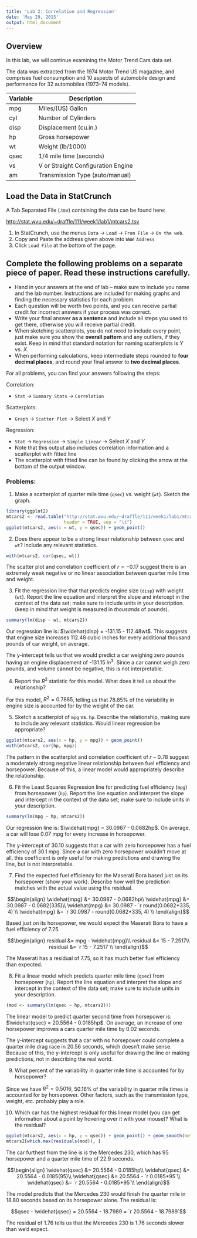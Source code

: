 ```yaml
---
title: 'Lab 2: Correlation and Regression'
date: 'May 29, 2015'
output: html_document
---
```


## Overview
In this lab, we will continue examining the Motor Trend Cars data set.

The data was extracted from the 1974 Motor Trend US magazine, and comprises fuel consumption and 10 aspects of automobile design and performance for 32 automobiles (1973–74 models).

Variable | Description
---------|---------------
mpg |	Miles/(US) Gallon
cyl |	Number of Cylinders
disp |	Displacement (cu.in.)
hp |	Gross horsepower
wt |	Weight (lb/1000)
qsec |	1/4 mile time (seconds)
vs |	V or Straight Configuration Engine
am |	Transmission Type (auto/manual)

## Load the Data in StatCrunch
A Tab Separated File (.tsv) containing the data can be found here:

[http://stat.wvu.edu/~draffle/111/week1/lab1/mtcars2.tsv](http://stat.wvu.edu/~draffle/111/week1/lab1/mtcars2.tsv)

1. In StatCrunch, use the menus `Data` $\to$ `Load` $\to$ `From File` $\to$ `On the web`.
2. Copy and Paste the address given above into `WWW Address`
4. Click `Load File` at the bottom of the page.

## Complete the following problems on a separate piece of paper.  Read these instructions carefully. 

- Hand in your answers at the end of lab -- make sure to include you name and the lab number.  Instructions are included for making graphs and finding the necessary statistics for each problem.
- Each question will be worth two points, and you can receive partial credit for incorrect answers if your process was correct.
- Write your final answer **as a sentence** and include all steps you used to get there, otherwise you will receive partial credit.
- When sketching scatterplots, you do not need to include every point, just make sure you show the **overall pattern** and any outliers, if they exist.  Keep in mind that standard notation for naming scatterplots is $Y$ vs. $X$.
- When performing calculations, keep intermediate steps rounded to **four decimal places**, and round your final answer to **two decimal places**.

For all problems, you can find your answers following the steps:

Correlation:  

- `Stat` $\to$ `Summary Stats` $\to$ `Correlation`

Scatterplots:

- `Graph` $\to$ `Scatter Plot` $\to$ Select $X$ and $Y$

Regression: 

  + `Stat` $\to$ `Regression` $\to$ `Simple Linear` $\to$ Select $X$ and $Y$
  + Note that this output also includes correlation information and a scatterplot with fitted line
  + The scatterplot with fitted line can be found by clicking the arrow at the bottom of the output window.
  
### Problems:  

1. Make a scatterplot of quarter mile time (`qsec`) vs. weight (`wt`).  Sketch the graph.

```r
library(ggplot2)
mtcars2 <- read.table("http://stat.wvu.edu/~draffle/111/week1/lab1/mtcars2.tsv",
                      header = TRUE, sep = "\t")
ggplot(mtcars2, aes(x = wt, y = qsec)) + geom_point()
```

2. Does there appear to be a strong linear relationship between `qsec` and `wt`?  Include any relevant statistics.
```r
with(mtcars2, cor(qsec, wt))
```

The scatter plot and correlation coefficient of $r = -0.17$ suggest there is an extremely weak negative or no linear association between quarter mile time and weight.

3. Fit the regression line that that predicts engine size (`disp`) with weight (`wt`).  Report the line equation and interpret the slope and intercept in the context of the data set; make sure to include units in your description. (keep in mind that weight is measured in *thousands* of pounds).
```r
summary(lm(disp ~ wt, mtcars2))
```

Our regression line is: $\widehat{disp} = -131.15 - 112.48wt$.  This suggests that engine size increases 112.48 cubic inches for every additional thousand pounds of car weight, on average.  

The y-intercept tells us that we would predict a car weighing zero pounds having an engine displacement of -131.15 $in^3$.  Since a car cannot weigh zero pounds, and volume cannot be negative, this is not interpretable.

4. Report the $R^2$ statistic for this model.  What does it tell us about the relationship?

For this model, $R^2 = 0.7885$, telling us that 78.85% of the variability in engine size is accounted for by the weight of the car.

5. Sketch a scatterplot of `mpg` vs. `hp`.  Describe the relationship, making sure to include any relevant statistics.  Would linear regression be appropriate?

```r
ggplot(mtcars2, aes(x = hp, y = mpg)) + geom_point()
with(mtcars2, cor(hp, mpg))
```

The pattern in the scatterplot and correlation coefficient of $r - 0.78$ suggest a moderately strong negative linear relationship between fuel efficiency and horsepower.  Because of this, a linear model would appropriately describe the relationship.

6. Fit the Least Squares Regression line for predicting fuel efficiency (`mpg`) from horsepower (`hp`).  Report the line equation and interpret the slope and intercept in the context of the data set; make sure to include units in your description.
```r
summary(lm(mpg ~ hp, mtcars2))
```

Our regression line is: $\widehat{mpg} = 30.0987 - 0.0682hp$.  On average, a car will lose 0.07 mpg for every increase in horsepower.

The y-intercept of 30.10 suggests that a car with zero horsepower has a fuel efficiency of 30.1 mpg.  Since a car with zero horsepower wouldn't move at all, this coefficient is only useful for making predictions and drawing the line, but is not interpretable.

7. Find the expected fuel efficiency for the Maserati Bora based just on its horsepower (show your work).  Describe how well the prediction matches with the actual value using the residual.

$$\begin{align}
  \widehat{mpg} &= 30.0987 - 0.0682hp\\
  \widehat{mpg} &= 30.0987 - 0.0682(335)\\
  \widehat{mpg} &= 30.0987 - `r round(0.0682*335, 4)`\\
  \widehat{mpg} &= `r 30.0987 - round(0.0682*335, 4)`\\
\end{align}$$

Based just on its horsepower, we would expect the Maserati Bora to have a fuel efficiency of 7.25.

$$\begin{align}
  residual &= mpg - \widehat{mpg}\\
  residual &= 15 - 7.2517\\
  residual &= `r 15 - 7.2517`\\
\end{align}$$

The Maserati has a residual of 7.75, so it has much better fuel efficiency than expected.

8. Fit a linear model which predicts quarter mile time (`qsec`) from horsepower (`hp`). Report the line equation and interpret the slope and intercept in the context of the data set; make sure to include units in your description.
```r
(mod <- summary(lm(qsec ~ hp, mtcars2)))
```

The linear model to predict quarter second time from horsepower is: $\widehat{qsec} = 20.5564 - 0.0185hp$.  On average, an increase of one horsepower improves a cars quarter mile time by 0.02 seconds.

The y-intercept suggests that a car with no horsepower could complete a quarter mile drag race in 20.56 seconds, which doesn't make sense.  Because of this, the y-intercept is only useful for drawing the line or making predictions, not in describing the real world.

9. What percent of the variability in quarter mile time is accounted for by horsepower?

Since we have $R^2 = 0.5016$, 50.16% of the variability in quarter mile times is accounted for by horsepower.  Other factors, such as the transmission type, weight, etc. probably play a role.

10. Which car has the highest residual for this linear model (you can get information about a point by hovering over it with your mouse)?  What is the residual?

```r
ggplot(mtcars2, aes(x = hp, y = qsec)) + geom_point() + geom_smooth(method = "lm", se = FALSE)
mtcars2[which.max(residuals(mod)), ]
```

The car furthest from the line is is the Mercedes 230, which has 95 horsepower and a quarter mile time of 22.9 seconds.

$$\begin{align}
  \widehat{qsec} &= 20.5564 - 0.0185hp\\
  \widehat{qsec} &= 20.5564 - 0.0185(95)\\
  \widehat{qsec} &= 20.5564 - `r 0.0185*95`\\
  \widehat{qsec} &= `r 20.5564 - 0.0185*95`\\
\end{align}$$

The model predicts that the Mercedes 230 would finish the quarter mile in 18.80 seconds based on its horsepower alone.  The residual is:

$$qsec - \widehat{qsec} = 20.5564 - 18.7989 = `r 20.5564 - 18.7989`$$

The residual of 1.76 tells us that the Mercedes 230 is 1.76 seconds slower than we'd expect.






















